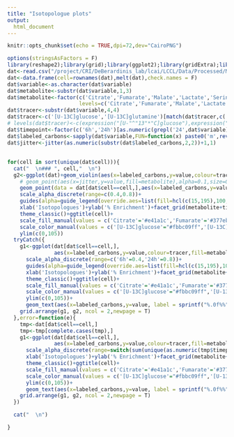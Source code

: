 ```yaml
---
title: "Isotopologue plots"
output: 
  html_document
---
```


```r
knitr::opts_chunk$set(echo = TRUE,dpi=72,dev="CairoPNG")
```


```r
options(stringsAsFactors = F)
library(reshape2);library(grid);library(ggplot2);library(gridExtra);library(Cairo)
dat<-read.csv("/project/CRI/DeBerardinis_lab/lcai/LCCL/Data/Processed/Minna_lab/metabolic/13C/13C.csv",check.names = F,row.names = 1)
dat<-data.frame(cell=rownames(dat),melt(dat),check.names = F)
dat$variable<-as.character(dat$variable)
dat$metabolite<-substr(dat$variable,1,3)
dat$metabolite<-factor(c('Citrate','Fumarate','Malate','Lactate','Serine','Glycine')[match(dat$metabolite,unique(dat$metabolite))],
                       levels=c('Citrate','Fumarate','Malate','Lactate','Serine','Glycine'),ordered = T)
dat$tracer<-substr(dat$variable,4,4)
dat$tracer<-c('[U-13C]glucose','[U-13C]glutamine')[match(dat$tracer,c('G','Q'))]
# levels(dat$tracer)<-c(expression("[U-"^"13"*"C]glucose"),expression("[U-"^"13"*"C]glutamine"))
dat$timepoint<-factor(c('6h','24h')[as.numeric(grepl('24',dat$variable))+1],levels=c('6h','24h'))
dat$labeled_carbons<-sapply(dat$variable,FUN=function(x) paste0('m',rev(unlist(strsplit(x,split = '')))[1]))
dat$jitter<-jitter(as.numeric(substr(dat$labeled_carbons,2,2))+1,1)
```

##  {.tabset .tabset-dropdown}

```r
for(cell in sort(unique(dat$cell))){
  cat("  \n### ", cell,"  \n")
  g2<-ggplot(dat)+geom_violin(aes(x=labeled_carbons,y=value,colour=tracer,fill=metabolite,alpha=timepoint),lwd=0.2)+
    # geom_point(aes(x=jitter,y=value,fill=metabolite),alpha=0.1,size=0.6,pch=21,colour="white")+
    geom_point(data = dat[dat$cell==cell,],aes(x=labeled_carbons,y=value,fill=metabolite),pch=21,colour="gray")+
    scale_alpha_discrete(range=c(0.4,0.8))+
    guides(alpha=guide_legend(override.aes=list(fill=hcl(c(15,195),100,0,alpha=c(0.3,0.6)),colour=NA))) +
    xlab('Isotopologues')+ylab('% Enrichment')+facet_grid(metabolite+timepoint~tracer)+
    theme_classic()+ggtitle(cell)+
    scale_fill_manual(values = c('Citrate'='#e41a1c','Fumarate'='#377eb8','Malate'='#4daf4a','Lactate'='#984ea3','Serine'='#ff7f00','Glycine'='#ffff33'))+
    scale_color_manual(values = c('[U-13C]glucose'="#fbbc09ff",'[U-13C]glutamine'="#ec008cff"))+
    ylim(c(0,105))
  tryCatch({
    g1<-ggplot(dat[dat$cell==cell,],
               aes(x=labeled_carbons,y=value,colour=tracer,fill=metabolite))+geom_bar(stat = "identity",aes(alpha=timepoint))+
      scale_alpha_discrete(range=c('6h'=0.4,'24h'=0.8))+
      guides(alpha=guide_legend(override.aes=list(fill=hcl(c(15,195),100,0,alpha=c(0.3,0.6)),colour=NA))) +
      xlab('Isotopologues')+ylab('% Enrichment')+facet_grid(metabolite+timepoint~tracer,drop = T)+
      theme_classic()+ggtitle(cell)+
      scale_fill_manual(values = c('Citrate'='#e41a1c','Fumarate'='#377eb8','Malate'='#4daf4a','Lactate'='#984ea3','Serine'='#ff7f00','Glycine'='#ffff33'))+
      scale_color_manual(values = c('[U-13C]glucose'="#fbbc09ff",'[U-13C]glutamine'="#ec008cff"))+
      ylim(c(0,105))+
      geom_text(aes(x=labeled_carbons,y=value, label = sprintf("%.0f%%", value)),colour="black", vjust=-0.3)
    grid.arrange(g1, g2, ncol = 2,newpage = T)
  },error=function(e){
    tmp<-dat[dat$cell==cell,]
    tmp<-tmp[complete.cases(tmp),]
    g1<-ggplot(dat[dat$cell==cell,],
               aes(x=labeled_carbons,y=value,colour=tracer,fill=metabolite))+geom_bar(stat = "identity",aes(alpha=timepoint))+
      scale_alpha_discrete(range=switch(sum(unique(as.numeric(tmp$timepoint))),c(0.4,0.4),c(1,1),c(0.4,1)))+
      xlab('Isotopologues')+ylab('% Enrichment')+facet_grid(metabolite+timepoint~tracer,drop = T)+
      theme_classic()+ggtitle(cell)+
      scale_fill_manual(values = c('Citrate'='#e41a1c','Fumarate'='#377eb8','Malate'='#4daf4a','Lactate'='#984ea3','Serine'='#ff7f00','Glycine'='#ffff33'))+
      scale_color_manual(values = c('[U-13C]glucose'="#fbbc09ff",'[U-13C]glutamine'="#ec008cff"))+
      ylim(c(0,105))+
      geom_text(aes(x=labeled_carbons,y=value, label = sprintf("%.0f%%", value)),colour="black", vjust=-0.3)
    grid.arrange(g1, g2, ncol = 2,newpage = T)
  })

  cat("  \n")

}

```
